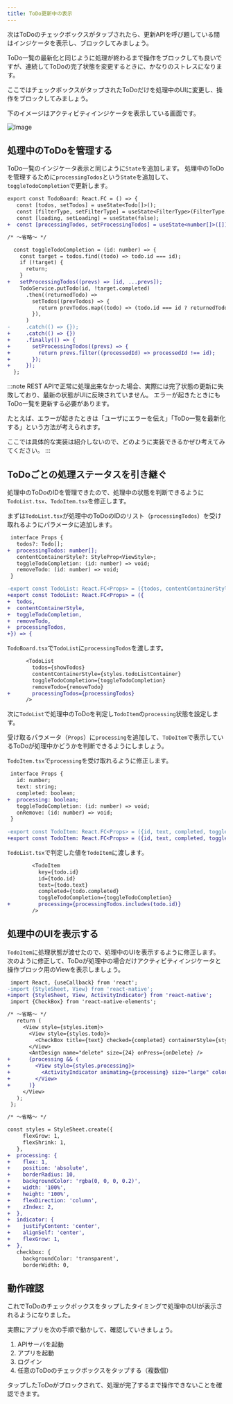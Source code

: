 ```yaml
---
title: ToDo更新中の表示
---
```


次はToDoのチェックボックスがタップされたら、更新APIを呼び題している間はインジケータを表示し、ブロックしてみましょう。

ToDo一覧の最新化と同じように処理が終わるまで操作をブロックしても良いですが、連続してToDoの完了状態を変更するときに、かなりのストレスになります。

ここではチェックボックスがタップされたToDoだけを処理中のUIに変更し、操作をブロックしてみましょう。

下のイメージはアクティビティインジケータを表示している画面です。

![Image](./todo_indicator.png)

## 処理中のToDoを管理する

ToDo一覧のインジケータ表示と同じように`State`を追加します。
処理中のToDoを管理するために`processingTodos`という`State`を追加して、`toggleTodoCompletion`で更新します。

```diff typescript title="/src/screens/todo/TodoBoard.tsx"
export const TodoBoard: React.FC = () => {
   const [todos, setTodos] = useState<Todo[]>();
   const [filterType, setFilterType] = useState<FilterType>(FilterType.ALL);
   const [loading, setLoading] = useState(false);
+  const [processingTodos, setProcessingTodos] = useState<number[]>([]);

/* ～省略～ */

  const toggleTodoCompletion = (id: number) => {
    const target = todos.find((todo) => todo.id === id);
    if (!target) {
      return;
    }
+   setProcessingTodos((prevs) => [id, ...prevs]);
    TodoService.putTodo(id, !target.completed)
      .then((returnedTodo) =>
        setTodos((prevTodos) => {
          return prevTodos.map((todo) => (todo.id === id ? returnedTodo : todo));
        }),
      )
-     .catch(() => {});
+     .catch(() => {})
+     .finally(() => {
+       setProcessingTodos((prevs) => {
+         return prevs.filter((processedId) => processedId !== id);
+       });
+     });
  };

```

:::note
REST APIで正常に処理出来なかった場合、実際には完了状態の更新に失敗しており、最新の状態がUIに反映されていません。
エラーが起きたときにもToDo一覧を更新する必要があります。

たとえば、エラーが起きたときは「ユーザにエラーを伝え」「ToDo一覧を最新化する」という方法が考えられます。

ここでは具体的な実装は紹介しないので、どのように実装できるかぜひ考えてみてください。
:::

## ToDoごとの処理ステータスを引き継ぐ

処理中のToDoのIDを管理できたので、処理中の状態を判断できるように`TodoList.tsx`、`TodoItem.tsx`を修正します。

まずは`TodoList.tsx`が処理中のToDoのIDのリスト（`processingTodos`）を受け取れるようにパラメータに追加します。

```diff typescritp title="/src/components/parts/todo/TodoList.tsx"
 interface Props {
   todos?: Todo[];
+  processingTodos: number[];
   contentContainerStyle?: StyleProp<ViewStyle>;
   toggleTodoCompletion: (id: number) => void;
   removeTodo: (id: number) => void;
 }

-export const TodoList: React.FC<Props> = ({todos, contentContainerStyle, toggleTodoCompletion, removeTodo}) => {
+export const TodoList: React.FC<Props> = ({
+  todos,
+  contentContainerStyle,
+  toggleTodoCompletion,
+  removeTodo,
+  processingTodos,
+}) => {

```

`TodoBoard.tsx`で`TodoList`に`processingTodos`を渡します。

```diff typescript title="/src/screens/todo/TodoBoard.tsx"
      <TodoList
        todos={showTodos}
        contentContainerStyle={styles.todoListContainer}
        toggleTodoCompletion={toggleTodoCompletion}
        removeTodo={removeTodo}
+       processingTodos={processingTodos}
      />
```

次に`TodoList`で処理中のToDoを判定し`TodoItem`の`processing`状態を設定します。

受け取るパラメータ（`Props`）に`processing`を追加して、`ToDoItem`で表示しているToDoが処理中かどうかを判断できるようにしましょう。

`TodoItem.tsx`で`processing`を受け取れるように修正します。

```diff typescript title="/src/components/parts/todo/TodoItem.tsx "
 interface Props {
   id: number;
   text: string;
   completed: boolean;
+  processing: boolean;
   toggleTodoCompletion: (id: number) => void;
   onRemove: (id: number) => void;
 }
 
-export const TodoItem: React.FC<Props> = ({id, text, completed, toggleTodoCompletion, onRemove}) => {
+export const TodoItem: React.FC<Props> = ({id, text, completed, toggleTodoCompletion, onRemove, processing}) => {
```

`TodoList.tsx`で判定した値を`TodoItem`に渡します。

```diff typescript title="/src/components/parts/todo/TodoList.tsx"
        <TodoItem
          key={todo.id}
          id={todo.id}
          text={todo.text}
          completed={todo.completed}
          toggleTodoCompletion={toggleTodoCompletion}
+         processing={processingTodos.includes(todo.id)}
        />

```

## 処理中のUIを表示する

`TodoItem`に処理状態が渡せたので、処理中のUIを表示するように修正します。
次のように修正して、ToDoが処理中の場合だけアクティビティインジケータと操作ブロック用のViewを表示しましょう。

```diff typescript title="/src/components/parts/todo/TodoItem.tsx"
 import React, {useCallback} from 'react';
-import {StyleSheet, View} from 'react-native';
+import {StyleSheet, View, ActivityIndicator} from 'react-native';
 import {CheckBox} from 'react-native-elements';

/* ～省略～ */
   return (
     <View style={styles.item}>
       <View style={styles.todo}>
         <CheckBox title={text} checked={completed} containerStyle={styles.checkbox} onPress={onToggle} />
       </View>
       <AntDesign name="delete" size={24} onPress={onDelete} />
+      {processing && (
+        <View style={styles.processing}>
+          <ActivityIndicator animating={processing} size="large" color="white" style={styles.indicator} />
+        </View>
+      )}
     </View>
   );
 };

/* ～省略～ */

const styles = StyleSheet.create({
     flexGrow: 1,
     flexShrink: 1,
   },
+  processing: {
+    flex: 1,
+    position: 'absolute',
+    borderRadius: 10,
+    backgroundColor: 'rgba(0, 0, 0, 0.2)',
+    width: '100%',
+    height: '100%',
+    flexDirection: 'column',
+    zIndex: 2,
+  },
+  indicator: {
+    justifyContent: 'center',
+    alignSelf: 'center',
+    flexGrow: 1,
+  },
   checkbox: {
     backgroundColor: 'transparent',
     borderWidth: 0,
```

## 動作確認

これでToDoのチェックボックスをタップしたタイミングで処理中のUIが表示されるようになりました。

実際にアプリを次の手順で動かして、確認していきましょう。

1. APIサーバを起動
2. アプリを起動
3. ログイン
4. 任意のToDoのチェックボックスをタップする（複数個）

タップしたToDoがブロックされて、処理が完了するまで操作できないことを確認できます。
